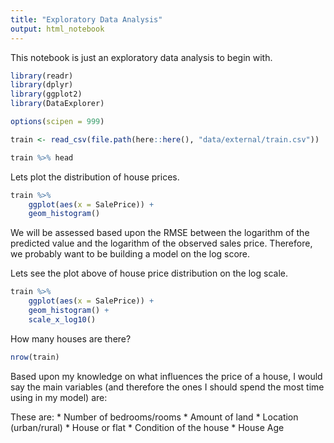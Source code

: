 ```yaml
---
title: "Exploratory Data Analysis"
output: html_notebook
---
```


This notebook is just an exploratory data analysis to begin with.

```r
library(readr)
library(dplyr)
library(ggplot2)
library(DataExplorer)

options(scipen = 999)

train <- read_csv(file.path(here::here(), "data/external/train.csv"))
```

```r
train %>% head
```

Lets plot the distribution of house prices.

```r
train %>%
    ggplot(aes(x = SalePrice)) +
    geom_histogram()
```

We will be assessed based upon the RMSE between the logarithm of the predicted value and the logarithm of the observed sales price. Therefore, we probably want to be building a model on the log score.

Lets see the plot above of house price distribution on the log scale.

```r
train %>%
    ggplot(aes(x = SalePrice)) +
    geom_histogram() +
    scale_x_log10()
```

How many houses are there?

```r
nrow(train)
```

Based upon my knowledge on what influences the price of a house, I would say the main variables (and therefore the ones I should spend the most time using in my model) are:

These are:
* Number of bedrooms/rooms
* Amount of land
* Location (urban/rural)
* House or flat
* Condition of the house
* House Age
